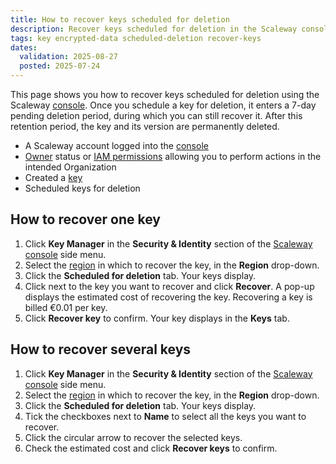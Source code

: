 ```yaml
---
title: How to recover keys scheduled for deletion
description: Recover keys scheduled for deletion in the Scaleway console before they are permanently removed.
tags: key encrypted-data scheduled-deletion recover-keys
dates:
  validation: 2025-08-27
  posted: 2025-07-24
---
```



This page shows you how to recover keys scheduled for deletion using the Scaleway [console](https://account.scaleway.com/?service=elements). Once you schedule a key for deletion, it enters a 7-day pending deletion period, during which you can still recover it.
After this retention period, the key and its version are permanently deleted.

<Requirements />

- A Scaleway account logged into the [console](https://account.scaleway.com/?service=elements)
- [Owner](/iam/concepts/#owner) status or [IAM permissions](/iam/concepts/#permission) allowing you to perform actions in the intended Organization
- Created a [key](/key-manager/how-to/create-km-key/)
- Scheduled keys for deletion

## How to recover one key

1. Click **Key Manager** in the **Security & Identity** section of the [Scaleway console](https://account.scaleway.com/?service=elements) side menu.
2. Select the [region](/key-manager/concepts/#region) in which to recover the key, in the **Region** drop-down.
3. Click the **Scheduled for deletion** tab. Your keys display.
4. Click <Icon name="more" /> next to the key you want to recover and click **Recover**. A pop-up displays the estimated cost of recovering the key.
    <Message type="note">
     Recovering a key is billed €0.01 per key.
    </Message>
5. Click **Recover key** to confirm. Your key displays in the **Keys** tab.

## How to recover several keys

1. Click **Key Manager** in the **Security & Identity** section of the [Scaleway console](https://account.scaleway.com/?service=elements) side menu.
2. Select the [region](/key-manager/concepts/#region) in which to recover the key, in the **Region** drop-down.
3. Click the **Scheduled for deletion** tab. Your keys display.
4. Tick the checkboxes next to **Name** to select all the keys you want to recover.
5. Click the circular arrow to recover the selected keys.
6. Check the estimated cost and click **Recover keys** to confirm.